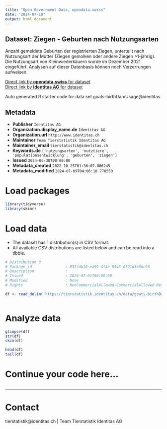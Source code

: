 ```yaml
---
title: "Open Government Data, opendata.swiss"
date: "2024-07-10"
output: html_document
---
```


## Dataset: Ziegen - Geburten nach Nutzungsarten

Anzahl gemeldete Geburten der registrierten Ziegen, unterteilt nach Nutzungsart der Mutter (Ziegen gemolken oder andere Ziegen >1-jährig). Die Nutzungsart von Kleinwiederkäuern wurde im Dezember 2021 eingeführt. Analysen auf dieser Datenbasis können noch Verzerrungen aufweisen.

[Direct link by **opendata.swiss** for dataset](https://opendata.swiss/de/dataset/ziegen-geburten-nach-nutzungsarten)<br>
[Direct link by **Identitas AG** for dataset](https://tierstatistik.identitas.ch/)

Auto generated R starter code for data set goats-birthDamUsage@identitas.

## Metadata

- **Publisher** `Identitas AG`
- **Organization.display_name.de** `Identitas AG`
- **Organization.url** `http://www.identitas.ch`
- **Maintainer** `Team Tierstatistik Identitas AG`
- **Maintainer_email** `tierstatistik@identitas.ch`
- **Keywords.de** `['nutzungsarten', 'nutztiere', 'populationsentwicklung', 'geburten', 'ziegen']`
- **Issued** `2024-06-30T00:00:00`
- **Metadata_created** `2022-10-25T01:36:07.886245`
- **Metadata_modified** `2024-07-09T04:06:10.778550`


# Load packages

```r

library(tidyverse)
library(skimr)

```

# Load data

-   The dataset has 1 distribution(s) in CSV format.
-   All available CSV distributions are listed below and can be read into a tibble.

```r

# Distribution 0
# Package_id               : 031fdb10-ea99-4f4e-8543-0791d3b6dc93
# Description              : 
# Issued                   : 2024-07-01T00:00:00
# Modified                 : None
# Rights                   : NonCommercialAllowed-CommercialAllowed-ReferenceRequired

df <- read_delim('https://tierstatistik.identitas.ch/data/goats-birthDamUsage.csv')



```

# Analyze data

```r

glimpse(df)
str(df)
skim(df)

head(df)
tail(df)

```

# Continue your code here...

```r

```

------------------------------------------------------------------------

# Contact

tierstatistik@identitas.ch | Team Tierstatistik Identitas AG
